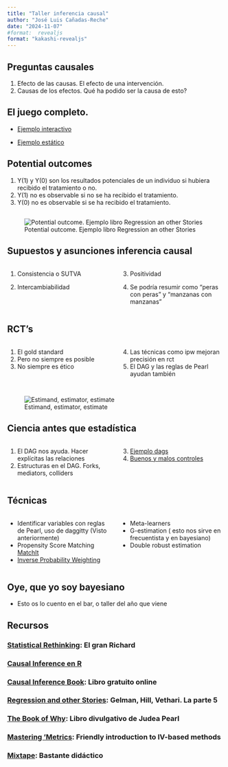 ```yaml
---
title: "Taller inferencia causal"
author: "José Luis Cañadas-Reche"
date: "2024-11-07"
#format:  revealjs
format: "kakashi-revealjs"
---
```


## Preguntas causales {background-color="#23373B"}

1.  Efecto de las causas. El efecto de una intervención.
2.  Causas de los efectos. Qué ha podido ser la causa de esto?

## El juego completo. {background-color="#23373B"}

-   [Ejemplo interactivo](1-juego-completo.html)

-   [Ejemplo estático](1-juego-completo_sin_webr.html)

## Potential outcomes {background-color="#23373B"}

1.  Y(1) y Y(0) son los resultados potenciales de un individuo si hubiera recibido el tratamiento o no.
2.  Y(1) no es observable si no se ha recibido el tratamiento.
3.  Y(0) no es observable si se ha recibido el tratamiento.

##  {background-color="#23373B"}

![Potential outcome. Ejemplo libro Regression an other Stories](Ejemplo_inicial_libro_ROS.png)

## Supuestos y asunciones inferencia causal {background-color="#23373B"}

::: columns
::: {.column width="50%"}

1. Consistencia o SUTVA 

2. Intercambiabilidad
:::
::: {.column width="50%"}
3. Positividad

4. Se podría resumir como "peras con peras" y "manzanas con manzanas"
:::
:::
## RCT's {background-color="#23373B"}

::: columns
::: {.column width="50%"}
1.  El gold standard
2.  Pero no siempre es posible
3.  No siempre es ético
:::

::: {.column width="50%"}
4.  Las técnicas como ipw mejoran precisión en rct
5.  El DAG y las reglas de Pearl ayudan también
:::
:::

##  {background-color="#23373B"}

![Estimand, estimator, estimate](estimand_estimator_estimate.jpg)


## Ciencia antes que estadística {background-color="#23373B"}

::: columns
::: {.column width="50%"}
1.  El DAG nos ayuda. Hacer explícitas las relaciones
2.  Estructuras en el DAG. Forks, mediators, colliders
:::
::: {.column width="50%"}
3. [Ejemplo dags](ciencia-antes-que-estadistica.html)
4. [Buenos y malos controles](3-Buenos-malos-controles.html)
:::
:::


## Técnicas {background-color="#23373B"}


::: columns
::: {.column width="50%"}
-   Identificar variables con reglas de Pearl, uso de daggitty (Visto anteriormente)
-   Propensity Score Matching [MatchIt](https://cran.r-project.org/web/packages/MatchIt/vignettes/MatchIt.html) 
-   [Inverse Probability Weighting](4-ipw_repensado.html)
:::

::: {.column width="50%"}
-   Meta-learners 
-   G-estimation ( esto nos sirve en frecuentista y en bayesiano)
-   Double robust estimation
:::
:::


## Oye, que yo soy bayesiano {background-color="#23373B"}

- Esto os lo cuento en el bar, o taller del año que viene  

## Recursos {background-color="#23373B"}

### [Statistical Rethinking](https://github.com/rmcelreath/stat_rethinking_2024): El gran Richard

### [Causal Inference en R](https://www.r-causal.org/)

### [Causal Inference Book](https://www.hsph.harvard.edu/miguel-hernan/causal-inference-book/): Libro gratuito online

### [Regression and other Stories](https://users.aalto.fi/~ave/ROS.pdf): Gelman, Hill, Vethari. La parte 5

### [The Book of Why](http://bayes.cs.ucla.edu/WHY/): Libro divulgativo de Judea Pearl

### [Mastering 'Metrics](http://www.masteringmetrics.com/): Friendly introduction to IV-based methods

### [Mixtape](https://mixtape.scunning.com/): Bastante didáctico
